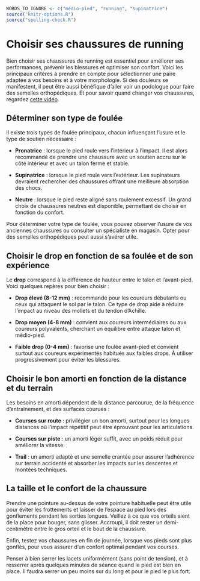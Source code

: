 ```r
WORDS_TO_IGNORE <- c("médio-pied", "running", "supinatrice")
source("knitr-options.R")
source("spelling-check.R")
```

# Choisir ses chaussures de running {-}

Bien choisir ses chaussures de running est essentiel pour améliorer ses performances,
prévenir les blessures et optimiser son confort. Voici les principaux critères à prendre en compte pour
sélectionner une paire adaptée à vos besoins et à votre morphologie.
Si des douleurs se manifestent, il peut être aussi bénéfique d'aller voir un podologue pour faire des semelles orthopédiques.
Et pour savoir quand changer vos chaussures, regardez [cette vidéo](https://www.youtube.com/watch?v=euicUJ2FpDY).

## Déterminer son type de foulée {-}

Il existe trois types de foulée principaux, chacun influençant l'usure et le type de soutien nécessaire :

- **Pronatrice** : lorsque le pied roule vers l'intérieur à l'impact.
Il est alors recommandé de prendre une chaussure avec un soutien accru sur le côté intérieur et avec un talon ferme et stable.

- **Supinatrice** : lorsque le pied roule vers l'extérieur.
Les supinateurs devraient rechercher des chaussures offrant une meilleure absorption des chocs.

- **Neutre** : lorsque le pied reste aligné sans roulement excessif.
Un grand choix de chaussures neutres est disponible, permettant de choisir en fonction du confort.

Pour déterminer votre type de foulée, vous pouvez observer l'usure de vos anciennes chaussures
ou consulter un spécialiste en magasin.
Opter pour des semelles orthopédiques peut aussi s'avérer utile.

## Choisir le drop en fonction de sa foulée et de son expérience {-}

Le **drop** correspond à la différence de hauteur entre le talon et l'avant-pied.
Voici quelques repères pour bien choisir :

- **Drop élevé (8-12 mm)** : recommandé pour les coureurs débutants ou ceux qui attaquent le sol par le talon.
Ce type de drop aide à réduire l'impact au niveau des mollets et du tendon d'Achille.

- **Drop moyen (4-8 mm)** : convient aux coureurs intermédiaires ou aux coureurs polyvalents,
cherchant un équilibre entre attaque talon et médio-pied.

- **Faible drop (0-4 mm)** : favorise une foulée avant-pied et convient surtout aux coureurs expérimentés
habitués aux faibles drops. À utiliser progressivement pour éviter les blessures.

## Choisir le bon amorti en fonction de la distance et du terrain {-}

Les besoins en amorti dépendent de la distance parcourue, de la fréquence d'entraînement, et des surfaces courues :

- **Courses sur route** : privilégier un bon amorti, surtout pour les longues distances où
l'impact répétitif peut être éprouvant pour les articulations.

- **Courses sur piste** : un amorti léger suffit, avec un poids réduit pour améliorer la vitesse.

- **Trail** : un amorti adapté et une semelle crantée pour assurer l'adhérence sur terrain accidenté
et absorber les impacts sur les descentes et montées techniques.

## La taille et le confort de la chaussure {-}

Prendre une pointure au-dessus de votre pointure habituelle peut être utile pour éviter les frottements et laisser de l'espace au pied lors des gonflements pendant les sorties longues.
Veillez à ce que vos orteils aient de la place pour bouger, sans glisser. Accroupi, il doit rester un demi-centimètre entre le gros orteil et le bout de la chaussure.

Enfin, testez vos chaussures en fin de journée, lorsque vos pieds sont plus gonflés,
pour vous assurer d'un confort optimal pendant vos courses.

Penser à bien serrer les lacets uniformément (sans point de tension), et à resserrer après quelques minutes de séance quand le pied est bien en place. Il faudra serrer un peu moins sur du long et pour le pied le plus fort.
